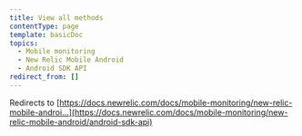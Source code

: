 ```yaml
---
title: View all methods
contentType: page
template: basicDoc
topics:
  - Mobile monitoring
  - New Relic Mobile Android
  - Android SDK API
redirect_from: []
---
```


Redirects to [https://docs.newrelic.com/docs/mobile-monitoring/new-relic-mobile-androi...](https://docs.newrelic.com/docs/mobile-monitoring/new-relic-mobile-android/android-sdk-api)
